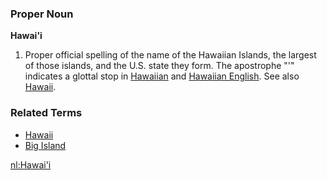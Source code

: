 ===Proper Noun===
'''Hawai'i'''

# Proper official spelling of the name of the Hawaiian Islands, the largest of those islands, and the U.S. state they form.  The apostrophe "'" indicates a glottal stop in [[Hawaiian]] and [[Hawaiian English]]. See also [[Hawaii]].

===Related Terms===
*[[Hawaii]]
*[[Big Island]]

[[nl:Hawai'i]]